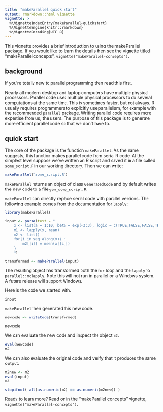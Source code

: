 ```yaml
---
title: "makeParallel quick start"
output: rmarkdown::html_vignette
vignette: >
  %\VignetteIndexEntry{makeParallel-quickstart}
  %\VignetteEngine{knitr::rmarkdown}
  %\VignetteEncoding{UTF-8}
---
```


This vignette provides a brief introduction to using the makeParallel
package. If you would like to learn the details then see the vignette
titled "makeParallel concepts", `vignette("makeParallel-concepts")`.

## background

If you're totally new to parallel programming then read this first.

Nearly all modern desktop and laptop computers have multiple physical
processors. Parallel code uses multiple physical processors to do several
computations at the same time. This is sometimes faster, but not always. R
usually requires programmers to explicitly use parallelism, for example
with the recommended `parallel` package. Writing parallel code requires
more expertise from us, the users. The purpose of this package is to
generate more efficient parallel code so that we don't have to.

## quick start

The core of the package is the function `makeParallel`. As the name
suggests, this function makes parallel code from serial R code. At the
simplest level suppose we've written an R script and saved it in a file
called `some_script.R` in our working directory. Then we can write:

```r
makeParallel("some_script.R")
```

`makeParallel` returns an object of class `GeneratedCode` and by default
writes the new code to a file `gen_some_script.R`.

`makeParallel` can directly replace serial code with parallel versions. The
following example comes from the documentation for `lapply`:

```r
library(makeParallel)

input <- parse(text = "
    x <- list(a = 1:10, beta = exp(-3:3), logic = c(TRUE,FALSE,FALSE,TRUE))
    m1 <- lapply(x, mean)
    m2 <- list()
    for(i in seq_along(x)) {
        m2[[i]] = mean(x[[i]])
    }
    ")

transformed <- makeParallel(input)
```

The resulting object has transformed both the `for` loop and the `lapply`
to `parallel::mclapply`. Note this will not run in parallel on a Windows
system. A future release will support Windows. 

Here is the code we started with.

```r
input
```

`makeParallel` then generated this new code.

```r
newcode <- writeCode(transformed)

newcode
```

We can evaluate the new code and inspect the object `m2`.

```r
eval(newcode)
m2
```

We can also evaluate the original code and verify that it produces the same
output.

```r
m2new <- m2
eval(input)
m2

stopifnot( all(as.numeric(m2) == as.numeric(m2new)) )
```

Ready to learn more? Read on in the "makeParallel concepts" vignette,
`vignette("makeParallel-concepts")`.
